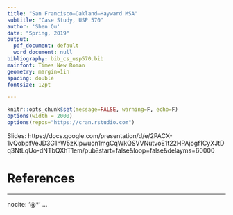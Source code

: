 ```yaml
---
title: "San Francisco–Oakland–Hayward MSA"
subtitle: "Case Study, USP 570"
author: 'Shen Qu'
date: "Spring, 2019"
output:
  pdf_document: default
  word_document: null
bibliography: bib_cs_usp570.bib
mainfont: Times New Roman
geometry: margin=1in
spacing: double
fontsize: 12pt

---
```


```r
knitr::opts_chunk$set(message=FALSE, warning=F, echo=F)
options(width = 2000)
options(repos="https://cran.rstudio.com")
```

Slides:
https://docs.google.com/presentation/d/e/2PACX-1vQobpfVeJD3G1hW5zKlpwuon1mgCqWkQSVVNutvoE1t22HPAjogf1CyXJtDq3NtLqUo-dNTbQXhT1em/pub?start=false&loop=false&delayms=60000

References {#references .unnumbered}
==========
---
nocite: '@*'
...